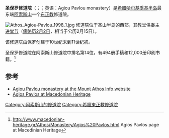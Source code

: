 {{Infobox monastery
| name          = 圣保罗修道院
| native_name   = Αγίου Παύλου
| image         = Athos Agiou-Pavlou 1998 2.jpg
| order         = [[希腊正教会|希腊正教会]]
| established   = 1035年以前<ref name=Binon>S. Binon, Les origines légendaires et l'histoire de Xéropotamou et de Saint-Paul de l'Athos (Louvain, 1942)</ref> 
| location      = {{flagicon|Greece}}[[希腊|希腊]][[阿索斯山|阿索斯山]]
| coordinates   = {{coord|40|09|40|N|24|17|25|E|type:landmark_source:dewiki|display=inline,title}}
| dedication    = [[主进堂节|主进堂节]]
| celebration   = 2月2日
| public_access = 仅男子
| founder       = 保罗
}}
'''圣保罗修道院'''（{{lang-el|Μονή Αγίου Παύλου}}；{{lang-ro|Mănăstirea Sfântul Pavel}}；英语：Agiou Pavlou monastery）是[[希腊|希腊]][[哈尔基季基州|哈尔基季基半岛]]最东端[[阿索斯山|阿索斯山]]一个[[东正教|东正教]]修道院。

[[File:Athos_Agiou-Pavlou_1998_1.jpg|left]]
修道院位于圣山半岛的西部，其教堂供奉[[主进堂节|主进堂节]]（[[儒略历|儒略历]][[2月2日|2月2日]]，相当于公历2月15日）。

该修道院由保罗创建于10世纪末到11世纪初。

圣保罗修道院在阿索斯山修道院中排名第14位，有494册手稿和12,000册印刷书籍。<ref name=macedonian>http://www.macedonian-heritage.gr/Athos/Monastery/Agios%20Pavlos.html {{Wayback|url=http://www.macedonian-heritage.gr/Athos/Monastery/Agios%20Pavlos.html |date=20190223130516 }} Agios Pavlos page at Macedinian Heritage</ref>

==参考==
{{reflist}}
* [https://web.archive.org/web/20170511181242/http://www.mountathosinfos.gr/pages/monastery/agios_pavlou.en.html Agiou Pavlou monastery at the Mount Athos Info website]
* [http://www.macedonian-heritage.gr/Athos/Monastery/Agios%20Pavlos.html Agios Pavlos at Macedonian Heritage] {{Wayback|url=http://www.macedonian-heritage.gr/Athos/Monastery/Agios%20Pavlos.html |date=20190223130516 }}
{{阿索斯山诸修道院}}
[[Category:阿索斯山的修道院|Category:阿索斯山的修道院]]
[[Category:希臘東正教修道院|Category:希臘東正教修道院]]